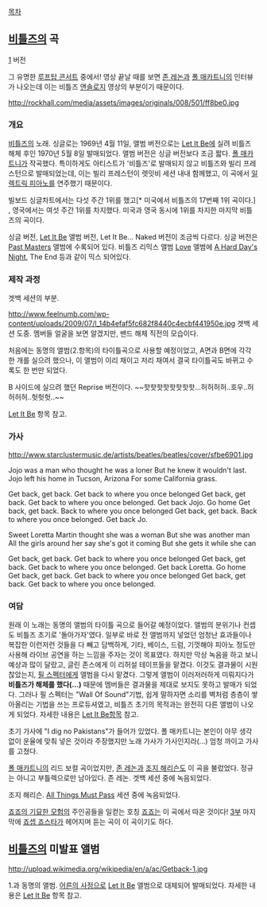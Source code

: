 [[목차]]

== [[비틀즈]]의 곡 ==

{{{#!html
<iframe width="420" height="315" src="//www.youtube.com/embed/qzRRAgAjGTo" frameborder="0" allowfullscreen></iframe>
}}}
[[1]] 버전

{{{#!html
<iframe width="560" height="315" src="//www.youtube.com/embed/en-liwDGzaw" frameborder="0" allowfullscreen></iframe>
}}}
그 유명한 [[루프탑 콘서트]] 중에서! 영상 끝날 때를 보면 [[존 레논]]과 [[폴 매카트니]]의 인터뷰가 나오는데 이는 비틀즈 [[앤솔로지]] 영상의 부분이기 때문이다. 

http://rockhall.com/media/assets/images/originals/008/501/ff8be0.jpg

=== 개요 ===

[[비틀즈]]의 노래. 싱글로는 1969년 4월 11일, 앨범 버전으로는 [[Let It Be]]에 실려 비틀즈 해체 후인 1970년 5월 8일 발매되었다. 앨범 버전은 싱글 버전보다 조금 짧다. [[폴 매카트니]]가 작곡했다. 특이하게도 아티스트가 '비틀즈'로 발매되지 않고 비틀즈와 빌리 프레스턴으로 발매되었는데, 이는 빌리 프레스턴이 렛잇비 세션 내내 함께했고, 이 곡에서 [[일렉트릭 피아노]]를 연주했기 때문이다. 

빌보드 싱글차트에서는 다섯 주간 1위를 했고[* 미국에서 비틀즈의 17번째 1위 곡이다.] , 영국에서는 여섯 주간 1위를 차지했다. 미국과 영국 동시에 1위를 차지한 마지막 비틀즈의 곡이다.

싱글 버전, [[Let It Be]] 앨범 버전, Let It Be... Naked 버전이 조금씩 다르다. 싱글 버전은 [[Past Masters]] 앨범에 수록되어 있다. 비틀즈 리믹스 앨범 [[Love]] 앨범에 [[A Hard Day's Night]], The End 등과 같이 믹스 되어있다.

=== 제작 과정 ===

{{{#!html
<iframe width="420" height="315" src="//www.youtube.com/embed/A0zwP2JYec8" frameborder="0" allowfullscreen></iframe>
}}}
겟백 세션의 부분.

http://www.feelnumb.com/wp-content/uploads/2009/07/l_14b4efaf5fc682f8440c4ecbf441950e.jpg
겟백 세션 도중. 멤버들 얼굴을 보면 알겠지만, 밴드 해체 직전의 모습이다.

처음에는 동명의 앨범(2.항목)의 타이틀곡으로 사용할 예정이었고, A면과 B면에 각각 한 개를 실으려 했으나, 이 앨범이 이리 채이고 저리 채여서 결국 타이틀곡도 바뀌고 수록도 한 번만 되었다.

{{{#!html
<iframe width="420" height="315" src="//www.youtube.com/embed/ZIqxuNCMGyk" frameborder="0" allowfullscreen></iframe>
}}}
B 사이드에 실으려 했던 Reprise 버전이다. ~~핫핫핫핫핫핫핫핫...허허허허..호우..허허허허..헛헛헛..~~

[[Let It Be]] 항목 참고.

=== 가사 ===

http://www.starclustermusic.de/artists/beatles/beatles/cover/sfbe6901.jpg

Jojo was a man who thought he was a loner
But he knew it wouldn't last.
Jojo left his home in Tucson, Arizona
For some California grass.

Get back, get back.
Get back to where you once belonged
Get back, get back.
Get back to where you once belonged.
Get back Jojo. Go home
Get back, get back.
Back to where you once belonged
Get back, get back.
Back to where you once belonged.
Get back Jo.

Sweet Loretta Martin thought she was a woman
But she was another man
All the girls around her say she's got it coming
But she gets it while she can

Get back, get back.
Get back to where you once belonged
Get back, get back.
Get back to where you once belonged.
Get back Loretta. Go home
Get back, get back.
Get back to where you once belonged
Get back, get back.
Get back to where you once belonged.

=== 여담 ===

원래 이 노래는 동명의 앨범의 타이틀 곡으로 들어갈 예정이었다. 앨범의 분위기나 컨셉도 비틀즈 초기로 '돌아가자'였다. 일부로 바로 전 앨범까지 넣었던 엄청난 효과들이나 복잡한 이런저런 것들을 다 빼고 담백하게, 기타, 베이스, 드럼, 기껏해야 피아노 정도만 사용해 라이브 공연을 하는 느낌을 주자는 것이 목표였다. 하지만 막상 녹음을 하고 보니 예상과 많이 달랐고, 글린 존스에게 이 리허설 테이프들을 맡겼다. 이것도 결과물이 시원찮았는지, [[필 스펙터]]에게 앨범을 다시 맡겼다. 그렇게 앨범이 이러저러하게 미뤄지다가 '''비틀즈가 해체를 했다(...)''' 때문에 멤버들은 결과물을 제대로 보지도 못하고 발매가 되었다. 
그러나 필 스펙터는 "Wall Of Sound"기법, 쉽게 말하자면 소리를 벽처럼 층층이 쌓아올리는 기법을 쓰는 프로듀셔였고, 비틀즈 초기의 목적과는 완전히 다른 앨범이 나오게 되었다. 자세한 내용은 [[Let It Be]]항목 참고.

초기 가사에 "I dig no Pakistans"가 들어가 있었다. 폴 매카트니는 본인이 아무 생각 없이 운율에 맞춰 넣은 것이라 주장했지만 노래 가사가 가사인지라(...) 엄청 까이고 가사를 고쳤다.

[[폴 매카트니]]의 리드 보컬 곡이었지만, [[존 레논]]과 [[조지 해리슨]]도 이 곡을 불렀었다. 정규는 아니고 부틀렉으로만 남아있다.
{{{#!html
<iframe width="420" height="315" src="//www.youtube.com/embed/5Dj6VKqwtJk" frameborder="0" allowfullscreen></iframe>
}}}
존 레논. 겟백 세션 중에 녹음되었다.

{{{#!html
<iframe width="420" height="315" src="//www.youtube.com/embed/ftxX5jxRrYw" frameborder="0" allowfullscreen></iframe>
}}}
조지 해리슨. [[All Things Must Pass]] 세션 중에 녹음되었다.

[[죠죠의 기묘한 모험]]의 주인공들을 일컫는 호칭 [[죠죠(죠죠의 기묘한 모험)|죠죠]]는 이 곡에서 따온 것이다!
[[스타더스트 크루세이더즈|3부]] 마지막에 [[죠셉 죠스타]]가 헤어지며 듣는 곡이 이 곡이기도 하다.

== [[비틀즈]]의 미발표 앨범 ==

http://upload.wikimedia.org/wikipedia/en/a/ac/Getback-1.jpg

1.과 동명의 앨범. [[어른의 사정]]으로 [[Let It Be]] 앨범으로 대체되어 발매되었다.
자세한 내용은 [[Let It Be]] 항목 참고.

